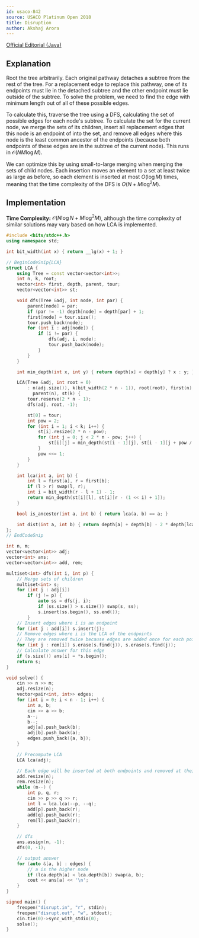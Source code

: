 ```yaml
---
id: usaco-842
source: USACO Platinum Open 2018
title: Disruption
author: Akshaj Arora
---
```


[Official Editorial (Java)](https://usaco.org/current/data/sol_disrupt_platinum_open18.html)

## Explanation
Root the tree arbitrarily. Each original pathway detaches a subtree from the rest of the tree. For a replacement edge to replace this pathway, one of its endpoints must lie in the detached subtree and the other endpoint must lie outside of the subtree. To solve the problem, we need to find the edge with minimum length out of all of these possible edges.

To calculate this, traverse the tree using a DFS, calculating the set of possible edges for each node's subtree. To calculate the set for the current node, we merge the sets of its children, insert all replacement edges that this node is an endpoint of into the set, and remove all edges where this node is the least common ancestor of the endpoints (because both endpoints of these edges are in the subtree of the current node). This runs in $\mathcal{O}(NM \log M)$.

We can optimize this by using small-to-large merging when merging the sets of child nodes. Each insertion moves an element to a set at least twice as large as before, so each element is inserted at most $O(\log M)$ times, meaning that the time complexity of the DFS is $O(N + M \log^2 M)$.

## Implementation
**Time Complexity:** $\mathcal{O}(N \log N + M \log^2 M)$, although the time complexity of similar solutions may vary based on how LCA is implemented.

<LanguageSection>
<CPPSection>

```cpp
#include <bits/stdc++.h>
using namespace std;

int bit_width(int x) { return __lg(x) + 1; }

// BeginCodeSnip{LCA}
struct LCA {
	using Tree = const vector<vector<int>>;
	int n, k, root;
	vector<int> first, depth, parent, tour;
	vector<vector<int>> st;

	void dfs(Tree &adj, int node, int par) {
		parent[node] = par;
		if (par != -1) depth[node] = depth[par] + 1;
		first[node] = tour.size();
		tour.push_back(node);
		for (int i : adj[node]) {
			if (i != par) {
				dfs(adj, i, node);
				tour.push_back(node);
			}
		}
	}

	int min_depth(int x, int y) { return depth[x] < depth[y] ? x : y; }

	LCA(Tree &adj, int root = 0)
	    : n(adj.size()), k(bit_width(2 * n - 1)), root(root), first(n), depth(n),
	      parent(n), st(k) {
		tour.reserve(2 * n - 1);
		dfs(adj, root, -1);

		st[0] = tour;
		int pow = 2;
		for (int i = 1; i < k; i++) {
			st[i].resize(2 * n - pow);
			for (int j = 0; j < 2 * n - pow; j++) {
				st[i][j] = min_depth(st[i - 1][j], st[i - 1][j + pow / 2]);
			}
			pow <<= 1;
		}
	}

	int lca(int a, int b) {
		int l = first[a], r = first[b];
		if (l > r) swap(l, r);
		int i = bit_width(r - l + 1) - 1;
		return min_depth(st[i][l], st[i][r - (1 << i) + 1]);
	}

	bool is_ancestor(int a, int b) { return lca(a, b) == a; }

	int dist(int a, int b) { return depth[a] + depth[b] - 2 * depth[lca(a, b)]; }
};
// EndCodeSnip

int n, m;
vector<vector<int>> adj;
vector<int> ans;
vector<vector<int>> add, rem;

multiset<int> dfs(int i, int p) {
	// Merge sets of children
	multiset<int> s;
	for (int j : adj[i])
		if (j != p) {
			auto ss = dfs(j, i);
			if (ss.size() > s.size()) swap(s, ss);
			s.insert(ss.begin(), ss.end());
		}
	// Insert edges where i is an endpoint
	for (int j : add[i]) s.insert(j);
	// Remove edges where i is the LCA of the endpoints
	// They are removed twice because edges are added once for each point
	for (int j : rem[i]) s.erase(s.find(j)), s.erase(s.find(j));
	// Calculate answer for this edge
	if (s.size()) ans[i] = *s.begin();
	return s;
}

void solve() {
	cin >> n >> m;
	adj.resize(n);
	vector<pair<int, int>> edges;
	for (int i = 0; i < n - 1; i++) {
		int a, b;
		cin >> a >> b;
		a--;
		b--;
		adj[a].push_back(b);
		adj[b].push_back(a);
		edges.push_back({a, b});
	}

	// Precompute LCA
	LCA lca(adj);

	// Each edge will be inserted at both endpoints and removed at their LCA
	add.resize(n);
	rem.resize(n);
	while (m--) {
		int p, q, r;
		cin >> p >> q >> r;
		int l = lca.lca(--p, --q);
		add[p].push_back(r);
		add[q].push_back(r);
		rem[l].push_back(r);
	}

	// dfs
	ans.assign(n, -1);
	dfs(0, -1);

	// output answer
	for (auto &[a, b] : edges) {
		// a is the higher node
		if (lca.depth[a] < lca.depth[b]) swap(a, b);
		cout << ans[a] << '\n';
	}
}

signed main() {
	freopen("disrupt.in", "r", stdin);
	freopen("disrupt.out", "w", stdout);
	cin.tie(0)->sync_with_stdio(0);
	solve();
}
```

</CPPSection>
</LanguageSection>
